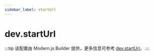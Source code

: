 ```yaml
---
sidebar_label: startUrl
---
```


# dev.startUrl

:::tip
该配置由 Modern.js Builder 提供，更多信息可参考 [dev.startUrl](https://modernjs.dev/builder/api/config-dev.html#devstarturl)。
:::


<Main />
